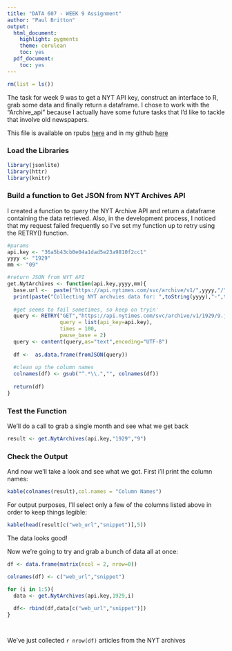 ---
title: "DATA 607 - WEEK 9 Assignment"
author: "Paul Britton"
output:
  html_document:
    highlight: pygments
    theme: cerulean
    toc: yes
  pdf_document:
    toc: yes
---

```{r, echo=FALSE}
rm(list = ls())
```


The task for week 9 was to get a NYT API key, construct an interface to R, grab some data and finally return a dataframe.  I chose to work with the "Archive_api" because I actually have some future tasks that I'd like to tackle that involve old newspapers.

This file is available on rpubs [here](http://rpubs.com/plb_lttfer/375108) and in my github [here]()


### Load the Libraries

```{r, message=FALSE, warning=FALSE}

library(jsonlite)
library(httr)
library(knitr)

```


### Build a function to Get JSON from NYT Archives API

I created a function to query the NYT Archive API and return a dataframe containing the data retrieved.  Also, in the development process, I noticed that my request failed frequently so I've set my function up to retry using the RETRY() function.  

```{r}

#params
api.key <- "36a5b43cb0e04a1dad5e23a9810f2cc1"
yyyy <- "1929"
mm <- "09"

#return JSON from NYT API
get.NytArchives <- function(api.key,yyyy,mm){
  base.url <-  paste("https://api.nytimes.com/svc/archive/v1/",yyyy,"/",mm,".json",sep="")
  print(paste("Collecting NYT archvies data for: ",toString(yyyy),"-",toString(mm)))
  
  #get seems to fail sometimes, so keep on tryin'
  query <- RETRY("GET","https://api.nytimes.com/svc/archive/v1/1929/9.json",
                 query = list(api_key=api.key),
                 times = 100, 
                 pause_base = 2)
  query <- content(query,as="text",encoding="UTF-8")
  
  df <-  as.data.frame(fromJSON(query))
  
  #clean up the column names
  colnames(df) <- gsub("^.*\\.","", colnames(df))
  
  return(df)
}

```

### Test the Function

We'll do a call to grab a single month and see what we get back

```{r}

result <- get.NytArchives(api.key,"1929","9")

```



### Check the Output

And now we'll take a look and see what we got.  First i'll print the column names:  

```{r}

kable(colnames(result),col.names = "Column Names")
```

For output purposes, I'll select only a few of the columns listed above in order to keep things legible:

```{r}
kable(head(result[c("web_url","snippet")],5))

```


The data looks good!


Now we're going to try and grab a bunch of data all at once:

```{r}

df <- data.frame(matrix(ncol = 2, nrow=0))

colnames(df) <- c("web_url","snippet")

for (i in 1:5){
  data <- get.NytArchives(api.key,1929,i)
  
  df<- rbind(df,data[c("web_url","snippet")])
}




```


We've just collected `r nrow(df)` articles from the NYT archives

